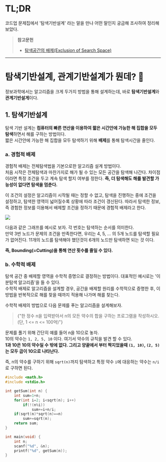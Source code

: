 # TL;DR  
코드업 문제집에서 '탐색기반설계' 라는 말을 만나 어떤 말인지 궁금해 조사하여 정리해보았다.  
>**참고문헌**
>- [탐색공간의 배제(Exclusion of Search Space)](https://lemidia.github.io/algorithm/%ED%83%90%EC%83%89%EA%B3%B5%EA%B0%84%EC%9D%98-%EB%B0%B0%EC%A0%9C/)

---

# 탐색기반설계, 관계기반설계가 뭔데? 🤔
정보과학에서는 알고리즘을 크게 두가지 방법을 통해 설계하는데, 바로 **탐색기반설계**와 **관계기반설게**이다.  

## 1. 탐색기반설계
탐색 기반 설계는 **컴퓨터의 빠른 연산을 이용하여 짧은 시간안에 가능한 해 집합을 모두 탐색**하면서 해를 구하는 방법이다.  
짧은 시간안에 가능한 해 집합을 모두 탐색하기 위해 **배제**를 통해 탐색시간을 줄인다.

### a. 경험적 배제
경험적 배제는 전체탐색법을 기본으로한 알고리즘 설계 방법이다.  
처음 시작은 전체탐색과 마찬가지로 해가 될 수 있는 모든 공간을 탐색해 나간다. 차이점이라면 특정 조건을 두고 계속 탐색 할지 여부를 정한다. **즉, 더 탐색해도 해를 발견할 가능성이 없다면 탐색을 멈춘다.**

이 조건의 설정은 알고리즘이 시작될 때는 정할 수 없고, 탐색을 진행하는 중에 조건을 설정하고, 탐색한 영역이 넓어질수록 상황에 따라 조건이 갱신된다. 따라서 탐색한 정보, 즉 경험한 정보를 이용해서 배제할 조건을 정하기 때문에 경험적 배제라고 한다.

![](./images/graph.png)

다음과 같은 그래프를 예시로 보자. 각 번호는 탐색하는 순서를 의미한다.  
만약 3번 노드가 문제의 조건을 만족한다면, 우리는 4, 5, ... 의 5개 노드를 탐색할 필요가 없어진다. 11개의 노드를 탐색해야 했던것이 6개의 노드만 탐색하면 되는 것 이다.  

**즉, Bounding(=Cutting)을 통해 연산 횟수를 줄일 수 있다.**

### b. 수학적 배제
탐색 공간 중 배제할 영역을 수학적 증명으로 결정하는 방법이다. 대표적인 예시로는 '이분탐색 알고리즘'을 들 수 있다.  
수학적 배제로 알고리즘을 설계할 경우, 공간을 배제할 원리를 수학적으로 증명한 후, 이 방법을 반복적으로 해를 찾을 때까지 적용해 나가며 해를 찾는다.  

수학적 배제의 방법으로 다음 문제를 푸는 알고리즘을 설계해보자.
>{"한 정수 n을 입력받아서 n의 모든 약수의 합을 구하는 프로그램을 작성하시오. (단, 1 <= n <= 100억)"}

문제를 풀기 위해 간단히 예를 들어 n을 10으로 놓자.  
10의 약수는 `1, 2, 5, 10` 이다. 여기서 약수의 규칙을 발견 할 수 있다.  
**1과 10은 10의 약수일 수 밖에 없다. 그리고 양끝에서 부터 짝지었을때 `(1, 10)`, `(2, 5)`는 모두 곱이 10으로 나타난다.**

즉, n의 약수를 구하기 위해 `sqrt(n)`까지 탐색하고 특정 약수 `i`에 대응하는 약수는 `n/i`로 구하면 된다.
```c
#include <math.h>
#include <stdio.h>

int getSum(int n) {
	int sum=1+n;
	for(int i=2; i<sqrt(n); i++)
		if(!(n%i))
			sum+=i+n/i;
	if(sqrt(n)*sqrt(n)==n)
		sum+=sqrt(n);
	return sum;
}

int main(void) {
	int n;
	scanf("%d", &n);
	printf("%d", getSum(n));
}
```

